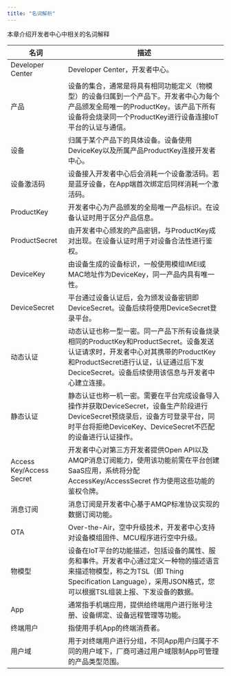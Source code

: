 ```yaml
---
title: "名词解析"
---
```


本章介绍开发者中心中相关的名词解释

| **名词**                   | **描述**                                                                                                                                      |
| ------------------------ | ------------------------------------------------------------------------------------------------------------------------------------------- |
| Developer Center         | Developer Center，开发者中心。                                                                                                                     |
| 产品                       | 设备的集合，通常是将具有相同功能定义（物模型）的设备归属到一个产品下。开发者中心为每个产品颁发全局唯一的ProductKey。该产品下所有设备将会烧录同一个ProductKey进行设备连接IoT平台的认证与通信。                                  |
| 设备                       | 归属于某个产品下的具体设备。设备使用DeviceKey以及所属产品ProductKey连接开发者中心。                                                                                         |
| 设备激活码                    | 设备接入开发者中心后会消耗一个设备激活码。若是蓝牙设备，在App端首次绑定后同样消耗一个激活码。                                                                                            |
| ProductKey               | 开发者中心为产品颁发的全局唯一产品标识。在设备认证时用于区分产品信息。                                                                                                         |
| ProductSecret            | 由开发者中心颁发的产品密钥，与ProductKey成对出现。在设备认证时用于对设备合法性进行鉴权。                                                                                           |
| DeviceKey                | 由设备生成的设备标识，一般使用模组IMEI或MAC地址作为DeviceKey，同一产品内具有唯一性。                                                                                          |
| DeviceSecret             | 平台通过设备认证后，会为颁发设备密钥即DeviceSecret。设备后续将使用DeviceSecret登录平台。                                                                                    |
| 动态认证                     | 动态认证也称一型一密。同一产品下所有设备烧录相同的ProductKey和ProductSecret。设备发送认证请求时，开发者中心对其携带的ProductKey和ProductSecret进行认证，认证通过后下发DeciceSecret。设备后续使用该信息与开发者中心建立连接。 |
| 静态认证                     | 静态认证也称一机一密。需要在平台完成设备导入操作并获取DeviceSecret，设备生产阶段进行DeviceSecret预烧录后，设备方可登录平台，同时平台将拒绝DeviceKey、DeviceSecret不匹配的设备进行认证操作。                        |
| Access Key/Access Secret | 开发者中心对第三方开发者提供Open API以及AMQP消息订阅能力，使用该功能前需在平台创建SaaS应用，系统将分配AccessKey/AccessSecret 作为使用这些功能的鉴权令牌。                                            |
| 消息订阅                     | 消息订阅是开发者中心基于AMQP标准协议实现的数据订阅功能。                                                                                                              |
| OTA                      | Over-the-Air，空中升级技术，开发者中心支持对设备模组固件、MCU程序进行空中升级。                                                                                             |
| 物模型                      | 设备在IoT平台的功能描述，包括设备的属性、服务和事件。开发者中心通过定义一种物的描述语言来描述物模型，称之为TSL（即 Thing Specification Language），采用JSON格式，您可以根据TSL组装上报、下发设备的数据。                   |
| App                      | 通常指手机端应用，提供给终端用户进行账号注册、设备绑定、设备远程管理等功能。                                                                                                      |
| 终端用户                     | 指使用手机App的终端消费者。                                                                                                                             |
| 用户域                      | 用于对终端用户进行分组，不同App用户归属于不同的用户域下，厂商可通过用户域限制App可管理的产品类型范围。                                                                                      |